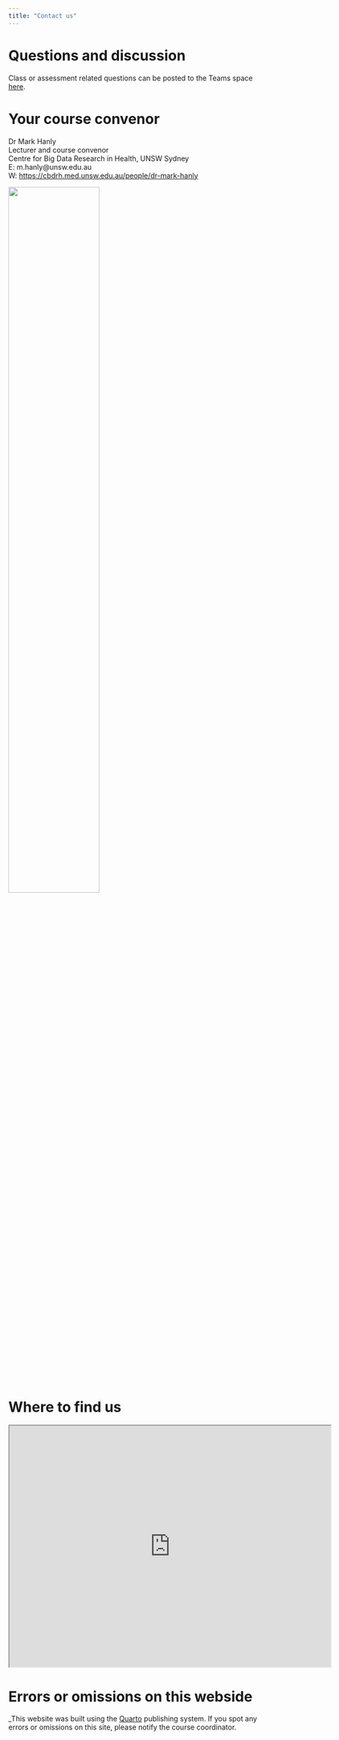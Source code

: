 ```yaml
---
title: "Contact us"
---
```


# Questions and discussion

Class or assessment related questions can be posted to the Teams space [here](https://teams.microsoft.com/l/team/19%3an4iVLn4TeivKMF2Z2gUdDt-qsnscsMJNceiQEOoTHdw1%40thread.tacv2/conversations?groupId=6708e76d-b760-4844-9006-7c87e96be920&tenantId=3ff6cfa4-e715-48db-b8e1-0867b9f9fba3). 

# Your course convenor

Dr Mark Hanly \
Lecturer and course convenor
 \
Centre for Big Data Research in Health, UNSW Sydney \
E: m.hanly@unsw.edu.au \
W: [https://cbdrh.med.unsw.edu.au/people/dr-mark-hanly](https://cbdrh.med.unsw.edu.au/people/dr-mark-hanly){target="_blank"}

<aside>
![](images/mhanly.jpg){width=60%}
</aside>

<br>

# Where to find us

<iframe src="https://www.google.com/maps/d/embed?mid=1FWmEPIEsPPe55gclmBYONXrLj8hfd9A&ehbc=2E312F" width="640" height="480"></iframe>

# Errors or omissions on this webside

_This website was built using the [Quarto](https://quarto.org/){target="_blank"} publishing system. If you spot any errors or omissions on this site, please notify the course coordinator. 
